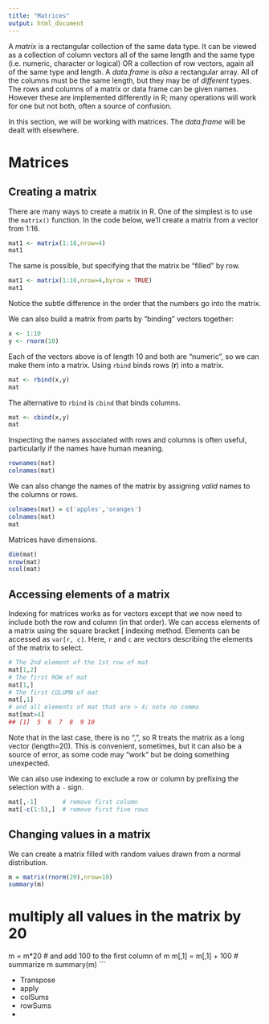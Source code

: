 ```yaml
---
title: "Matrices"
output: html_document
---
```


A _matrix_ is a rectangular collection of the same data type. It can be viewed as a collection
of column vectors all of the same length and the same type (i.e. numeric, character or logical) OR a collection of row vectors, again all of the same type and length. A _data.frame_ is *also* a rectangular array. All of the columns must be the same length, but they may be of *different* types. The rows and columns of a matrix or data frame can be given names. However these are implemented differently in R; many operations will work for one but not both, often a source of confusion.

In this section, we will be working with matrices. The _data.frame_ will be dealt with elsewhere.

# Matrices

## Creating a matrix

There are many ways to create a matrix in R. One of the simplest is to use the `matrix()` function. In the code below, we'll create a matrix from a vector from 1:16.

```r
mat1 <- matrix(1:16,nrow=4)
mat1
```

The same is possible, but specifying that the matrix be "filled" by row.

```r
mat1 <- matrix(1:16,nrow=4,byrow = TRUE)
mat1
```

Notice the subtle difference in the order that the numbers go into the matrix.



We can also build a matrix from parts by "binding" vectors together:

```r
x <- 1:10 
y <- rnorm(10)
```

Each of the vectors above is of length 10 and both are "numeric", so we can make
them into a matrix. Using `rbind` binds rows (**r**) into a matrix.

```r
mat <- rbind(x,y)
mat
```

The alternative to `rbind` is `cbind` that binds columns. 

```r
mat <- cbind(x,y)
mat
```

Inspecting the names associated with rows and columns is often useful, particularly if the names have human meaning. 

```r
rownames(mat)
colnames(mat)
```

We can also change the names of the matrix by assigning _valid_ names to the 
columns or rows.

```r
colnames(mat) = c('apples','oranges')
colnames(mat)
mat
```



Matrices have dimensions.

```r
dim(mat)
nrow(mat)
ncol(mat)
```

## Accessing elements of a matrix

Indexing for matrices works as for vectors except that we now need to
include both the row and column (in that order). We can access elements 
of a matrix using the square bracket [ indexing method. Elements can be 
accessed as `var[r, c]`. Here, `r` and `c` are vectors describing the elements
of the matrix to select.

```r
# The 2nd element of the 1st row of mat
mat[1,2]
# The first ROW of mat
mat[1,]
# The first COLUMN of mat
mat[,1]
# and all elements of mat that are > 4; note no comma
mat[mat>4]
## [1]  5  6  7  8  9 10
```

Note that in the last case, there is no ",", so R treats the matrix as a long 
vector (length=20). This is convenient, sometimes, but it can also be a source 
of error, as some code may "work" but be doing something unexpected.

We can also use indexing to exclude a row or column by prefixing the selection
with a `-` sign.

```r
mat[,-1]       # remove first column
mat[-c(1:5),]  # remove first five rows
```

## Changing values in a matrix

We can create a matrix filled with random values drawn from a normal
distribution.

```r
m = matrix(rnorm(20),nrow=10)
summary(m)
```


# multiply all values in the matrix by 20
m = m*20
# and add 100 to the first column of m
m[,1] = m[,1] + 100
# summarize m
summary(m)
```

- Transpose
- apply
- colSums
- rowSums
- 
